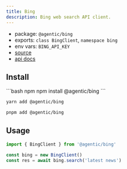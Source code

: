 ```yaml
---
title: Bing
description: Bing web search API client.
---
```


- package: `@agentic/bing`
- exports: `class BingClient`, `namespace bing`
- env vars: `BING_API_KEY`
- [source](https://github.com/transitive-bullshit/agentic/blob/main/packages/bing/src/bing-client.ts)
- [api docs](https://www.microsoft.com/en-us/bing/apis/bing-web-search-api)

## Install

<CodeGroup>
```bash npm
npm install @agentic/bing
```

```bash yarn
yarn add @agentic/bing
```

```bash pnpm
pnpm add @agentic/bing
```

</CodeGroup>

## Usage

```ts
import { BingClient } from '@agentic/bing'

const bing = new BingClient()
const res = await bing.search('latest news')
```
